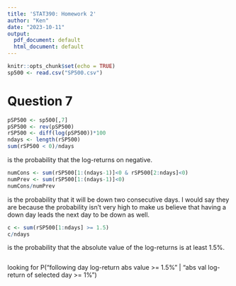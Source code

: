 ```yaml
---
title: 'STAT390: Homework 2'
author: "Ken"
date: "2023-10-11"
output:
  pdf_document: default
  html_document: default
---
```


```r
knitr::opts_chunk$set(echo = TRUE)
sp500 <- read.csv("SP500.csv")
```

# Question 7
```r
pSP500 <- sp500[,7]
pSP500 <- rev(pSP500)
rSP500 <- diff(log(pSP500))*100
ndays <- length(rSP500)
sum(rSP500 < 0)/ndays
```
is the probability that the log-returns on negative.

```r
numCons <- sum(rSP500[1:(ndays-1)]<0 & rSP500[2:ndays]<0)
numPrev <- sum(rSP500[1:(ndays-1)]<0)
numCons/numPrev
```
is the probability that it will be down two consecutive days. I would say they are because the probability isn't very high to make us believe that having a down day leads the next day to be down as well.

```r
c <- sum(rSP500[1:ndays] >= 1.5)
c/ndays
```
is the probability that the absolute value of the log-returns is at least 1.5%.

```r

```
looking for P("following day log-return abs value >= 1.5%" | "abs val log-return of selected day >= 1%")